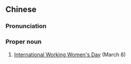 {{also|三八妇女节}}
==Chinese==
{{zh-forms|s=三八妇女节|type=113}}

===Pronunciation===
{{zh-pron
|m=Sān-Bā Fùnǚjié
|c=saam1 baat3 fu5 neoi5 zit3
|cat=pn
}}

===Proper noun===
{{zh-proper noun}}

# [[International Working Women's Day]] (March 8)